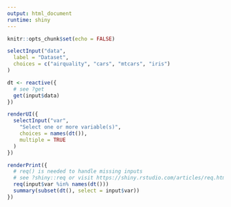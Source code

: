 ---
output: html_document
runtime: shiny
---

```{r setup, include=FALSE}
knitr::opts_chunk$set(echo = FALSE)
```

```{r selectInput}
selectInput("data",
  label = "Dataset",
  choices = c("airquality", "cars", "mtcars", "iris")
)
```

```{r, ReacVaraible}
dt <- reactive({
  # see ?get
  get(input$data)
})
```

```{r, ReacUi}
renderUI({
  selectInput("var",
    "Select one or more variable(s)",
    choices = names(dt()),
    multiple = TRUE
  )
})
```

```{r, ReacOutputs}
renderPrint({
  # req() is needed to handle missing inputs
  # see ?shiny::req or visit https://shiny.rstudio.com/articles/req.html
  req(input$var %in% names(dt()))
  summary(subset(dt(), select = input$var))
})
```